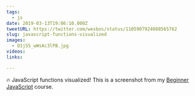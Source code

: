 ```yaml
---
tags:
  - js
date: 2019-03-13T19:06:10.000Z
tweetURL: https://twitter.com/wesbos/status/1105907924088565762
slug: javascript-functions-visualized
images:
  - D1j5S_wWsAc3lPB.jpg
videos:
links:

---
```

🔥 JavaScript functions visualized! This is a screenshot from my [Beginner JavaScript](https://BeginnerJavaScript.com) course.
